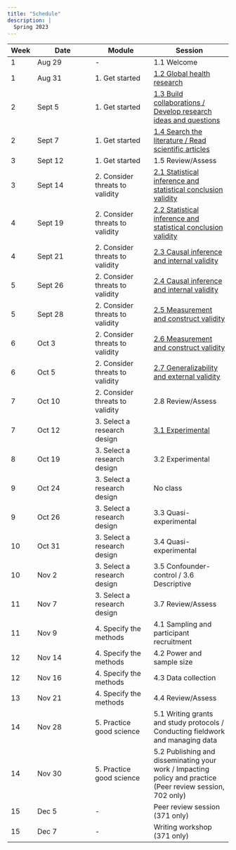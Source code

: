 ```yaml
---
title: "Schedule"
description: |
  Spring 2023
---
```


| Week | Date | Module | Session |
|- | --- | --- | ---- |
| 1 | Aug 29 | - | 1.1 Welcome |
| 1 | Aug 31 | 1. Get started | [1.2 Global health research](mod1.html#global-health-research) |
| 2 | Sept 5 | 1. Get started | [1.3 Build collaborations / Develop research ideas and questions](mod1.html#build-collaborations-develop-questions) |
| 2 | Sept 7 | 1. Get started | [1.4 Search the literature / Read scientific articles](mod1.html#search-the-literature-read-scientific-articles) |
| 3 | Sept 12 | 1. Get started | 1.5 Review/Assess |
| 3 | Sept 14 | 2. Consider threats to validity | [2.1 Statistical inference and statistical conclusion validity](mod2.html#and-2.2-statistical-inference-and-statistical-conclusion-validity) |
| 4 | Sept 19 | 2. Consider threats to validity | [2.2 Statistical inference and statistical conclusion validity](mod2.html#and-2.2-statistical-inference-and-statistical-conclusion-validity) |
| 4 | Sept 21 | 2. Consider threats to validity | [2.3 Causal inference and internal validity](mod2.html#and-2.4-causal-inference-and-internal-validity) |
| 5 | Sept 26 | 2. Consider threats to validity | [2.4 Causal inference and internal validity](mod2.html#and-2.4-causal-inference-and-internal-validity) |
| 5 | Sept 28 | 2. Consider threats to validity | [2.5 Measurement and construct validity](mod2.html#and-2.6-measurement-and-construct-validation) |
| 6 | Oct 3 | 2. Consider threats to validity | [2.6 Measurement and construct validity](mod2.html#and-2.6-measurement-and-construct-validation) |
| 6 | Oct 5 | 2. Consider threats to validity | [2.7 Generalizability and external validity](mod2.html#generalizability-and-external-validity) |
| 7 | Oct 10 | 2. Consider threats to validity | 2.8 Review/Assess |
| 7 | Oct 12 | 3. Select a research design | [3.1 Experimental](mod3.html#and-3.2-experimental) |
| 8 | Oct 19 | 3. Select a research design | 3.2 Experimental |
| 9 | Oct 24 | 3. Select a research design | No class |
| 9 | Oct 26 | 3. Select a research design | 3.3 Quasi-experimental |
| 10 | Oct 31 | 3. Select a research design | 3.4 Quasi-experimental |
| 10 | Nov 2 | 3. Select a research design | 3.5 Confounder-control / 3.6 Descriptive |
| 11 | Nov 7 | 3. Select a research design | 3.7 Review/Assess |
| 11 | Nov 9 | 4. Specify the methods | 4.1 Sampling and participant recruitment |
| 12 | Nov 14 | 4. Specify the methods | 4.2 Power and sample size |
| 12 | Nov 16 | 4. Specify the methods | 4.3 Data collection |
| 13 | Nov 21 | 4. Specify the methods | 4.4 Review/Assess |
| 14 | Nov 28 | 5. Practice good science | 5.1 Writing grants and study protocols / Conducting fieldwork and managing data |
| 14 | Nov 30 | 5. Practice good science | 5.2 Publishing and disseminating your work / Impacting policy and practice (Peer review session, 702 only) |
| 15 | Dec 5 | - | Peer review session (371 only) |
| 15 | Dec 7 | - | Writing workshop (371 only) |
  

